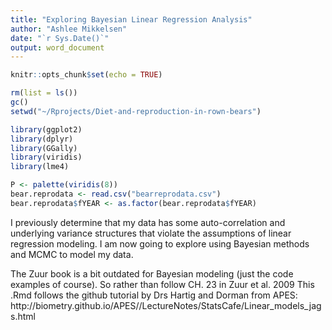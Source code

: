 ```yaml
---
title: "Exploring Bayesian Linear Regression Analysis"
author: "Ashlee Mikkelsen"
date: "`r Sys.Date()`"
output: word_document
---
```


```r
knitr::opts_chunk$set(echo = TRUE)
```

```r

rm(list = ls())
gc()
setwd("~/Rprojects/Diet-and-reproduction-in-rown-bears")

library(ggplot2)
library(dplyr)
library(GGally)
library(viridis)
library(lme4)

P <- palette(viridis(8))
bear.reprodata <- read.csv("bearreprodata.csv")
bear.reprodata$fYEAR <- as.factor(bear.reprodata$fYEAR)


```

I previously determine that my data has some auto-correlation and underlying variance structures that violate the assumptions of linear regression modeling. I am now going to explore using Bayesian methods and MCMC to model my data.

The Zuur book is a bit outdated for Bayesian modeling (just the code examples of course). So rather than follow CH. 23 in Zuur et al. 2009
This .Rmd follows the github tutorial by Drs Hartig and Dorman from APES: http://biometry.github.io/APES//LectureNotes/StatsCafe/Linear_models_jags.html

```r




```




